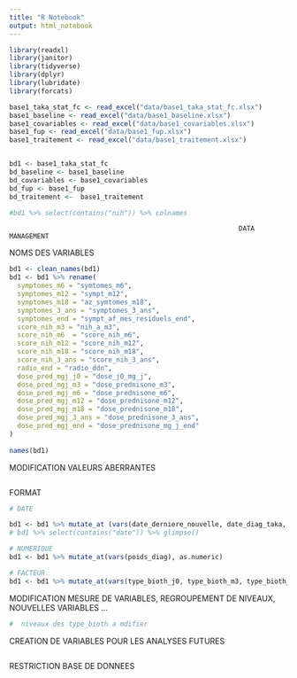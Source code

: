 ```yaml
---
title: "R Notebook"
output: html_notebook
---
```


```r
library(readxl)
library(janitor)
library(tidyverse)
library(dplyr)
library(lubridate)
library(forcats)

base1_taka_stat_fc <- read_excel("data/base1_taka_stat_fc.xlsx")
base1_baseline <- read_excel("data/base1_baseline.xlsx")
base1_covariables <- read_excel("data/base1_covariables.xlsx")
base1_fup <- read_excel("data/base1_fup.xlsx")
base1_traitement <- read_excel("data/base1_traitement.xlsx")


bd1 <- base1_taka_stat_fc
bd_baseline <- base1_baseline
bd_covariables <- base1_covariables
bd_fup <- base1_fup
bd_traitement <-  base1_traitement

#bd1 %>% select(contains("nih")) %>% colnames

```


                                                              DATA MANAGEMENT
NOMS DES VARIABLES
```r
bd1 <- clean_names(bd1)
bd1 <- bd1 %>% rename(
  symptomes_m6 = "symtomes_m6",
  symptomes_m12 = "sympt_m12",
  symptomes_m18 = "az_symtomes_m18",
  symptomes_3_ans = "symptomes_3_ans",
  symptomes_end = "sympt_af_mes_residuels_end",
  score_nih_m3 = "nih_a_m3",
  score_nih_m6  = "score_nih_m6",
  score_nih_m12 = "score_nih_m12",
  score_nih_m18 = "score_nih_m18",
  score_nih_3_ans = "score_nih_3_ans",
  radio_end = "radio_ddn",
  dose_pred_mgj_j0 = "dose_j0_mg_j",
  dose_pred_mgj_m3 = "dose_prednisone_m3",
  dose_pred_mgj_m6 = "dose_prednisone_m6",
  dose_pred_mgj_m12 = "dose_prednisone_m12",
  dose_pred_mgj_m18 = "dose_prednisone_m18",
  dose_pred_mgj_3_ans = "dose_prednisone_3_ans",
  dose_pred_mgj_end = "dose_prednisone_mg_j_end"
)
  
names(bd1)
```

MODIFICATION VALEURS ABERRANTES
```r

```

FORMAT
```r
# DATE

bd1 <- bd1 %>% mutate_at (vars(date_derniere_nouvelle, date_diag_taka, date_j0, date_fin_ligne_therapeutique, date_geste1, date_geste2, date_geste3, date_geste_4, date_geste_5, date_geste_6, date_1_rechute_1, date_2_rechute_2, date_3_rechute_2, date_complication_na_1, date_complication_na_2, date_derniere_nouvelle_1, ddn ), ymd)
# bd1 %>% select(contains("date")) %>% glimpse()

# NUMERIQUE
bd1 <- bd1 %>% mutate_at(vars(poids_diag), as.numeric)

# FACTEUR
bd1 <- bd1 %>% mutate_at(vars(type_bioth_j0, type_bioth_m3, type_bioth_m6, type_bioth_m12, type_bioth_m18, type_bioth_3_ans, type_bioth_end), as.factor)
```

MODIFICATION MESURE DE VARIABLES, REGROUPEMENT DE NIVEAUX, NOUVELLES VARIABLES ...
```r
#  niveaux des type_bioth a mdifier
```

CREATION DE VARIABLES POUR LES ANALYSES FUTURES
```r

```

RESTRICTION BASE DE DONNEES
```r

```
